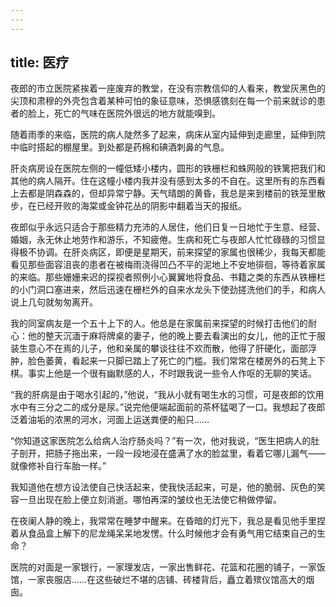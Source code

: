 ```yaml
---
---
---
```

title: 医疗
---




夜郎的市立医院紧挨着一座废弃的教堂，在没有宗教信仰的人看来，教堂灰黑色的尖顶和肃穆的外壳包含着某种可怕的象征意味，恐惧感镌刻在每一个前来就诊的患者的脸上，死亡的气味在医院外很远的地方就能嗅到。

随着雨季的来临，医院的病人陡然多了起来，病床从室内延伸到走廊里，延伸到院中临时搭起的棚屋里。到处都是药棉和碘酒刺鼻的气息。

肝炎病房设在医院左侧的一幢低矮小楼内，圆形的铁栅栏和蛛网般的铁篱把我们和其他的病人隔开。住在这幢小楼内我并没有感到太多的不自在。这里所有的东西看上去都是阴森森的，但却异常宁静。天气晴朗的黄昏，我总是来到楼前的铁笼里散步，在已经开败的海棠或金钟花丛的阴影中翻着当天的报纸。

夜郎似乎永远只适合于那些精力充沛的人居住，他们日复一日地忙于生意、经营、婚姻，永无休止地劳作和游乐，不知疲倦。生病和死亡与夜郎人忙忙碌碌的习惯显得极不协调。在肝炎病区，即便是星期天，前来探望的家属也很稀少，我每天都能看见那些面容沮丧的患者在被梅雨浇得凹凸不平的泥地上不安地徘徊，等待着家属的来临。那些姗姗来迟的探视者照例小心翼翼地将食品、书籍之类的东西从铁栅栏的小门洞口塞进来，然后迅速在栅栏外的自来水龙头下使劲搓洗他们的手，和病人说上几句就匆匆离开。

我的同室病友是一个五十上下的人。他总是在家属前来探望的时候打击他们的耐心：他的整天沉湎于麻将牌桌的妻子，他的晚上要去看演出的女儿，他的正忙于服装生意心不在焉的儿子，他和亲属的攀谈往往不欢而散，他得了肝硬化，面部浮肿，脸色萎黄，看起来一只脚已踏上了死亡的门槛。我们常常在楼房外的石凳上下棋。事实上他是一个很有幽默感的人，不时跟我说一些令人作呕的无聊的笑话。

“我的肝病是由于喝水引起的，”他说，“我从小就有喝生水的习惯，可是夜郎的饮用水中有三分之二的成分是尿。”说完他便端起面前的茶杯猛喝了一口。我想起了夜郎泛着油垢的浓黑的河水，河面上运送粪便的船只……

“你知道这家医院怎么给病人治疗肠炎吗？”有一次，他对我说，“医生把病人的肚子剖开，把肠子拖出来，一段一段地浸在盛满了水的脸盆里，看着它哪儿漏气——就像修补自行车胎一样。”

我知道他在想方设法使自己快活起来，使我快活起来，可是，他的脆弱、灰色的笑容一旦出现在脸上便立刻消逝。哪怕再深的皱纹也无法使它稍做停留。

在夜阑人静的晚上，我常常在睡梦中醒来。在昏暗的灯光下，我总是看见他手里捏着从食品盒上解下的尼龙绳呆呆地发愣。什么时候他才会有勇气用它结束自己的生命？

医院的对面是一家银行，一家理发店，一家出售鲜花、花篮和花圈的铺子，一家饭馆，一家丧服店……在这些破烂不堪的店铺、砖楼背后，矗立着殡仪馆高大的烟囱。